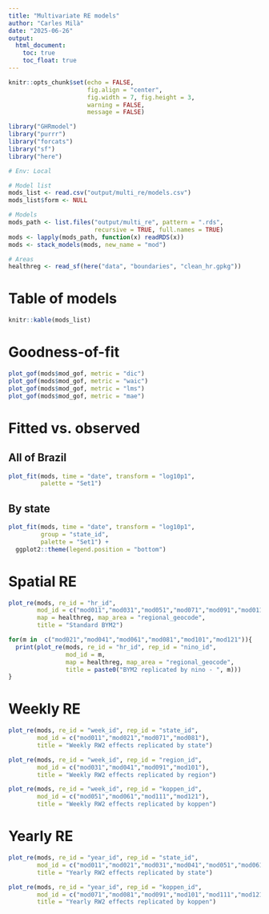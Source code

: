 ```yaml
---
title: "Multivariate RE models"
author: "Carles Milà"
date: "2025-06-26"
output:
  html_document:
    toc: true
    toc_float: true
---
```


```r
knitr::opts_chunk$set(echo = FALSE,
                      fig.align = "center",
                      fig.width = 7, fig.height = 3,
                      warning = FALSE,
                      message = FALSE)

library("GHRmodel")
library("purrr")
library("forcats")
library("sf")
library("here")

# Env: Local
```


```r
# Model list
mods_list <- read.csv("output/multi_re/models.csv") 
mods_list$form <- NULL

# Models
mods_path <- list.files("output/multi_re", pattern = ".rds", 
                        recursive = TRUE, full.names = TRUE)
mods <- lapply(mods_path, function(x) readRDS(x))
mods <- stack_models(mods, new_name = "mod")

# Areas
healthreg <- read_sf(here("data", "boundaries", "clean_hr.gpkg"))
```

# Table of models

```r
knitr::kable(mods_list)
```

# Goodness-of-fit

```r
plot_gof(mods$mod_gof, metric = "dic")
plot_gof(mods$mod_gof, metric = "waic")
plot_gof(mods$mod_gof, metric = "lms")
plot_gof(mods$mod_gof, metric = "mae")
```

# Fitted vs. observed

## All of Brazil

```r
plot_fit(mods, time = "date", transform = "log10p1",
         palette = "Set1")
```

## By state

```r
plot_fit(mods, time = "date", transform = "log10p1",
         group = "state_id",
         palette = "Set1") +
  ggplot2::theme(legend.position = "bottom")
```

# Spatial RE

```r
plot_re(mods, re_id = "hr_id", 
        mod_id = c("mod011","mod031","mod051","mod071","mod091","mod011"),
        map = healthreg, map_area = "regional_geocode",
        title = "Standard BYM2")
```

```r
for(m in  c("mod021","mod041","mod061","mod081","mod101","mod121")){
  print(plot_re(mods, re_id = "hr_id", rep_id = "nino_id",
                mod_id = m,
                map = healthreg, map_area = "regional_geocode",
                title = paste0("BYM2 replicated by nino - ", m)))
}
```

# Weekly RE

```r
plot_re(mods, re_id = "week_id", rep_id = "state_id",
        mod_id = c("mod011","mod021","mod071","mod081"),
        title = "Weekly RW2 effects replicated by state")
```

```r
plot_re(mods, re_id = "week_id", rep_id = "region_id",
        mod_id = c("mod031","mod041","mod091","mod101"),
        title = "Weekly RW2 effects replicated by region")
```

```r
plot_re(mods, re_id = "week_id", rep_id = "koppen_id",
        mod_id = c("mod051","mod061","mod111","mod121"),
        title = "Weekly RW2 effects replicated by koppen")
```

# Yearly RE

```r
plot_re(mods, re_id = "year_id", rep_id = "state_id",
        mod_id = c("mod011","mod021","mod031","mod041","mod051","mod061"),
        title = "Yearly RW2 effects replicated by state")
```

```r
plot_re(mods, re_id = "year_id", rep_id = "koppen_id",
        mod_id = c("mod071","mod081","mod091","mod101","mod111","mod121"),
        title = "Yearly RW2 effects replicated by koppen")
```